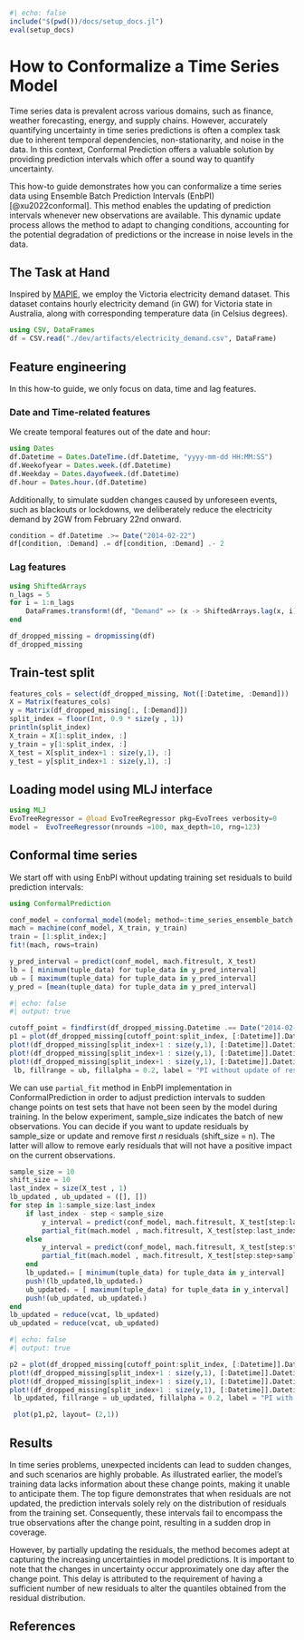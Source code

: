 ```julia
#| echo: false
include("$(pwd())/docs/setup_docs.jl")
eval(setup_docs)
```

# How to Conformalize a Time Series Model

Time series data is prevalent across various domains, such as finance, weather forecasting, energy, and supply chains. However, accurately quantifying uncertainty in time series predictions is often a complex task due to inherent temporal dependencies, non-stationarity, and noise in the data. In this context, Conformal Prediction offers a valuable solution by providing prediction intervals which offer a sound way to quantify uncertainty. 

This how-to guide demonstrates how you can conformalize a time series data using Ensemble Batch Prediction Intervals (EnbPI) [@xu2022conformal]. This method enables the updating of prediction intervals whenever new observations are available. This dynamic update process allows the method to adapt to changing conditions, accounting for the potential degradation of predictions or the increase in noise levels in the data.


## The Task at Hand 

Inspired by [MAPIE](https://mapie.readthedocs.io/en/latest/examples_regression/4-tutorials/plot_ts-tutorial.html), we employ the Victoria electricity demand dataset. This dataset contains hourly electricity demand (in GW) for Victoria state in Australia, along with corresponding temperature data (in Celsius degrees). 

```julia
using CSV, DataFrames
df = CSV.read("./dev/artifacts/electricity_demand.csv", DataFrame)
```

## Feature engineering

In this how-to guide, we only focus on data, time and lag features.

### Date and Time-related features

We create temporal features out of the date and hour:

```julia
using Dates
df.Datetime = Dates.DateTime.(df.Datetime, "yyyy-mm-dd HH:MM:SS")
df.Weekofyear = Dates.week.(df.Datetime)
df.Weekday = Dates.dayofweek.(df.Datetime)
df.hour = Dates.hour.(df.Datetime) 
```

Additionally, to simulate sudden changes caused by unforeseen events, such as blackouts or lockdowns, we deliberately reduce the electricity demand by 2GW from February 22nd onward. 

```julia
condition = df.Datetime .>= Date("2014-02-22")
df[condition, :Demand] .= df[condition, :Demand] .- 2
```

### Lag features

```julia
using ShiftedArrays
n_lags = 5
for i = 1:n_lags
    DataFrames.transform!(df, "Demand" => (x -> ShiftedArrays.lag(x, i)) => "lag_hour_$i")
end

df_dropped_missing = dropmissing(df)
df_dropped_missing

```

## Train-test split


```julia
features_cols = select(df_dropped_missing, Not([:Datetime, :Demand]))
X = Matrix(features_cols)
y = Matrix(df_dropped_missing[:, [:Demand]])
split_index = floor(Int, 0.9 * size(y , 1)) 
println(split_index)
X_train = X[1:split_index, :]
y_train = y[1:split_index, :]
X_test = X[split_index+1 : size(y,1), :]
y_test = y[split_index+1 : size(y,1), :]
```

## Loading model using MLJ interface

```julia
using MLJ
EvoTreeRegressor = @load EvoTreeRegressor pkg=EvoTrees verbosity=0
model =  EvoTreeRegressor(nrounds =100, max_depth=10, rng=123)
```

## Conformal time series

We start off with using EnbPI without updating training set residuals to build prediction intervals:

```julia
using ConformalPrediction

conf_model = conformal_model(model; method=:time_series_ensemble_batch, coverage=0.95)
mach = machine(conf_model, X_train, y_train)
train = [1:split_index;]
fit!(mach, rows=train)

y_pred_interval = predict(conf_model, mach.fitresult, X_test)
lb = [ minimum(tuple_data) for tuple_data in y_pred_interval]
ub = [ maximum(tuple_data) for tuple_data in y_pred_interval]
y_pred = [mean(tuple_data) for tuple_data in y_pred_interval]
```

```julia
#| echo: false
#| output: true

cutoff_point = findfirst(df_dropped_missing.Datetime .== Date("2014-02-15"))
p1 = plot(df_dropped_missing[cutoff_point:split_index, [:Datetime]].Datetime, y_train[cutoff_point:split_index] , label="train", color=:blue, legend=:bottomleft)
plot!(df_dropped_missing[split_index+1 : size(y,1), [:Datetime]].Datetime, y_test, label="test", color=:orange)
plot!(df_dropped_missing[split_index+1 : size(y,1), [:Datetime]].Datetime ,y_pred, label ="prediction", color=:green)
plot!(df_dropped_missing[split_index+1 : size(y,1), [:Datetime]].Datetime,
 lb, fillrange = ub, fillalpha = 0.2, label = "PI without update of residuals", color=:green, linewidth=0)

```

We can use `partial_fit` method in EnbPI implementation in ConformalPrediction in order to adjust prediction intervals to sudden change points on test sets that have not been seen by the model during training. In the below experiment, sample_size indicates the batch of new observations. You can decide if you want to update residuals by sample_size or update and remove first $n$ residuals (shift_size = n). The latter will allow to remove early residuals that will not have a positive impact on the current observations. 

```julia

sample_size = 10
shift_size = 10
last_index = size(X_test , 1)
lb_updated , ub_updated = ([], [])
for step in 1:sample_size:last_index
    if last_index - step < sample_size
        y_interval = predict(conf_model, mach.fitresult, X_test[step:last_index , :])
        partial_fit(mach.model , mach.fitresult, X_test[step:last_index , :], y_test[step:last_index , :], shift_size)
    else
        y_interval = predict(conf_model, mach.fitresult, X_test[step:step+sample_size-1 , :])
        partial_fit(mach.model , mach.fitresult, X_test[step:step+sample_size-1 , :], y_test[step:step+sample_size-1 , :], shift_size)        
    end 
    lb_updatedᵢ= [ minimum(tuple_data) for tuple_data in y_interval]
    push!(lb_updated,lb_updatedᵢ)
    ub_updatedᵢ = [ maximum(tuple_data) for tuple_data in y_interval]
    push!(ub_updated, ub_updatedᵢ)
end
lb_updated = reduce(vcat, lb_updated)
ub_updated = reduce(vcat, ub_updated)
```

```julia
#| echo: false
#| output: true

p2 = plot(df_dropped_missing[cutoff_point:split_index, [:Datetime]].Datetime, y_train[cutoff_point:split_index] , label="train", color=:blue, legend=:bottomleft)
plot!(df_dropped_missing[split_index+1 : size(y,1), [:Datetime]].Datetime, y_test, label="test", color=:orange)
plot!(df_dropped_missing[split_index+1 : size(y,1), [:Datetime]].Datetime ,y_pred, label ="prediction", color=:green)
plot!(df_dropped_missing[split_index+1 : size(y,1), [:Datetime]].Datetime,
 lb_updated, fillrange = ub_updated, fillalpha = 0.2, label = "PI with adjusted reiduals", color=:green, linewidth=0)

 plot(p1,p2, layout= (2,1))

```

## Results

In time series problems, unexpected incidents can lead to sudden changes, and such scenarios are highly probable. As illustrated earlier, the model's training data lacks information about these change points, making it unable to anticipate them. The top figure demonstrates that when residuals are not updated, the prediction intervals solely rely on the distribution of residuals from the training set. Consequently, these intervals fail to encompass the true observations after the change point, resulting in a sudden drop in coverage.

However, by partially updating the residuals, the method becomes adept at capturing the increasing uncertainties in model predictions. It is important to note that the changes in uncertainty occur approximately one day after the change point. This delay is attributed to the requirement of having a sufficient number of new residuals to alter the quantiles obtained from the residual distribution.

## References